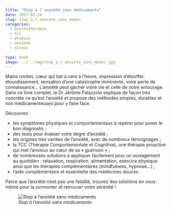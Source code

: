 ```yaml
---
title: "Stop à l'anxiété sans médicaments"
date: 2017-02-24
slug: stop_a_l_anxiete_sans_medoc
categories:
  - psychotherapie
  - tcc
  - phobies
  - anxiete
  - stress
  
type: book
image: ../../img/stop_a_l_anxiete_sans_medoc.jpg
---
```


Mains moites, cœur qui bat à cent à l’heure, impression d’étouffer, étourdissement, sensation d’une catastrophe imminente, voire perte de connaissance...
L’anxiété peut gâcher votre vie et celle de votre entourage.
Dans ce livre complet, le Dr Jérôme Palazzolo explique de façon très concrète ce qu’est l’anxiété et propose des méthodes simples, durables et non médicamenteuses pour y faire face.

Découvrez :

- les symptômes physiques et comportementaux à repérer pour poser le bon diagnostic ;
- des tests pour évaluer votre degré d’anxiété ;
- les origines très variées de l’anxiété, avec de nombreux témoignages ;
- la TCC (Thérapie Comportementale et Cognitive), une thérapie proactive qui met l’anxieux au cœur de sa « guérison » ;
- de nombreuses solutions à appliquer facilement pour un soulagement au quotidien : relaxation, respiration, alimentation, exercice physique ainsi que les thérapies complémentaires (mindfulness, hypnose...) ;
- l’aide complémentaire et essentielle des médecines douces.

Parce que l'anxiété n'est pas une fatalité, trouvez des solutions en vous-même pour la surmonter et retrouver votre sérénité !
<br>

![_Stop à l'anxiété sans médicaments_](../../img/stop_a_l_anxiete_sans_medoc.jpg)
